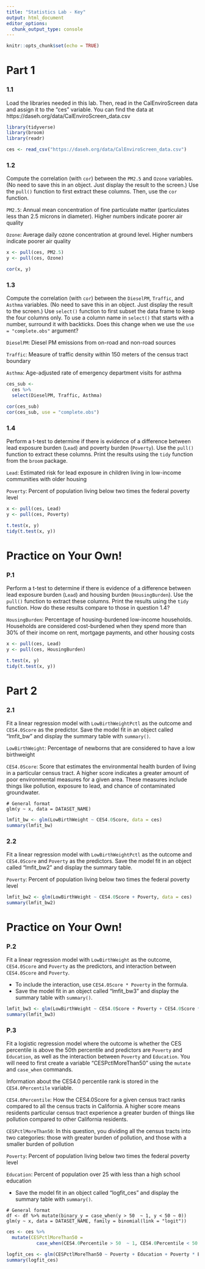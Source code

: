 ```yaml
---
title: "Statistics Lab - Key"
output: html_document
editor_options: 
  chunk_output_type: console
---
```


```r
knitr::opts_chunk$set(echo = TRUE)
```

# Part 1

### 1.1

Load the libraries needed in this lab. Then, read in the CalEnviroScreen data and assign it to the "ces" variable. You can find the data at https://daseh.org/data/CalEnviroScreen_data.csv


```r
library(tidyverse)
library(broom)
library(readr)
```

```r
ces <- read_csv("https://daseh.org/data/CalEnviroScreen_data.csv")
```

### 1.2

Compute the correlation (with `cor`) between the `PM2.5` and `Ozone` variables. (No need to save this in an object. Just display the result to the screen.) Use the `pull()` function to first extract these columns. Then, use the `cor` function.

`PM2.5`: Annual mean concentration of fine particulate matter (particulates less than 2.5 microns in diameter). Higher numbers indicate poorer air quality

`Ozone`: Average daily ozone concentration at ground level. Higher numbers indicate poorer air quality

```r
x <- pull(ces, PM2.5)
y <- pull(ces, Ozone)

cor(x, y)
```

### 1.3

Compute the correlation (with `cor`) between the `DieselPM`, `Traffic`, and `Asthma` variables. (No need to save this in an object. Just display the result to the screen.) Use `select()` function to first subset the data frame to keep the four columns only. To use a column name in `select()` that starts with a number, surround it with backticks. Does this change when we use the `use = "complete.obs"` argument? 

`DieselPM`: Diesel PM emissions from on-road and non-road sources

`Traffic`: Measure of traffic density within 150 meters of the census tract boundary

`Asthma`: Age-adjusted rate of emergency department visits for asthma

```r
ces_sub <-
  ces %>%
  select(DieselPM, Traffic, Asthma)

cor(ces_sub)
cor(ces_sub, use = "complete.obs")
```

### 1.4

Perform a t-test to determine if there is evidence of a difference between lead exposure burden (`Lead`) and poverty burden (`Poverty`). Use the `pull()` function to extract these columns. Print the results using the `tidy` function from the `broom` package. 

`Lead`: Estimated risk for lead exposure in children living in low-income communities with older housing

`Poverty`: Percent of population living below two times the federal poverty level

```r
x <- pull(ces, Lead)
y <- pull(ces, Poverty)

t.test(x, y)
tidy(t.test(x, y))
```


# Practice on Your Own!

### P.1

Perform a t-test to determine if there is evidence of a difference between lead exposure burden (`Lead`) and housing burden (`HousingBurden`). Use the `pull()` function to extract these columns. Print the results using the `tidy` function. How do these results compare to those in question 1.4?

`HousingBurden`: Percentage of housing-burdened low-income households. Households are considered cost-burdened when they spend more than 30% of their income on rent, mortgage payments, and other housing costs

```r
x <- pull(ces, Lead)
y <- pull(ces, HousingBurden)

t.test(x, y)
tidy(t.test(x, y))
```


# Part 2

### 2.1

Fit a linear regression model with `LowBirthWeightPctl` as the outcome and `CES4.0Score` as the predictor. Save the model fit in an object called "lmfit_bw" and display the summary table with `summary()`.

`LowBirthWeight`: Percentage of newborns that are considered to have a low birthweight

`CES4.0Score`: Score that estimates the environmental health burden of living in a particular census tract. A higher score indicates a greater amount of poor environmental measures for a given area. These measures include things like pollution, exposure to lead, and chance of contaminated groundwater.

```
# General format
glm(y ~ x, data = DATASET_NAME)
```

```r
lmfit_bw <- glm(LowBirthWeight ~ CES4.0Score, data = ces)
summary(lmfit_bw)
```

### 2.2

Fit a linear regression model with `LowBirthWeightPctl` as the outcome and `CES4.0Score` and `Poverty` as the predictors. Save the model fit in an object called "lmfit_bw2" and display the summary table.

`Poverty`: Percent of population living below two times the federal poverty level

```r
lmfit_bw2 <- glm(LowBirthWeight ~ CES4.0Score + Poverty, data = ces)
summary(lmfit_bw2)
```


# Practice on Your Own!

### P.2

Fit a linear regression model with `LowBirthWeight` as the outcome, `CES4.0Score` and `Poverty` as the predictors, and interaction between `CES4.0Score` and `Poverty`.

- To include the interaction, use `CES4.0Score * Poverty` in the formula. 
- Save the model fit in an object called "lmfit_bw3" and display the summary table with `summary()`.

```r
lmfit_bw3 <- glm(LowBirthWeight ~ CES4.0Score + Poverty + CES4.0Score * Poverty, data = ces)
summary(lmfit_bw3)
```

### P.3

Fit a logistic regression model where the outcome is whether the CES percentile is above the 50th percentile and predictors are `Poverty` and `Education`, as well as the interaction between `Poverty` and `Education`. You will need to first create a variable "CESPctlMoreThan50" using the `mutate` and `case_when` commands.

Information about the CES4.0 percentile rank is stored in the `CES4.0Percentile` variable.

`CES4.0Percentile`: How the CES4.0Score for a given census tract ranks compared to all the census tracts in California. A higher score means residents particular census tract experience a greater burden of things like pollution compared to other California residents. 

`CESPctlMoreThan50`: In this question, you dividing all the census tracts into two categories: those with greater burden of pollution, and those with a smaller burden of pollution

`Poverty`: Percent of population living below two times the federal poverty level

`Education`: Percent of population over 25 with less than a high school education

- Save the model fit in an object called "logfit_ces" and display the summary table with `summary()`.

```
# General format
df <- df %>% mutate(binary_y = case_when(y > 50  ~ 1, y < 50 ~ 0)) 
glm(y ~ x, data = DATASET_NAME, family = binomial(link = "logit"))
```

```r
ces <- ces %>% 
  mutate(CESPctlMoreThan50 = 
           case_when(CES4.0Percentile > 50  ~ 1, CES4.0Percentile < 50 ~ 0))

logfit_ces <- glm(CESPctlMoreThan50 ~ Poverty + Education + Poverty * Education, data = ces, family = binomial(link = "logit"))
summary(logfit_ces)
```
